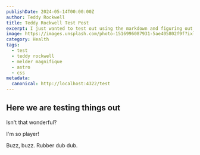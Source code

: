 ```yaml
---
publishDate: 2024-05-14T00:00:00Z
author: Teddy Rockwell
title: Teddy Rockwell Test Post
excerpt: I just wanted to test out using the markdown and figuring out if it's feasible to try creating an entire website from that.
image: https://images.unsplash.com/photo-1516996087931-5ae405802f9f?ixlib=rb-4.0.3&ixid=M3wxMjA3fDB8MHxwaG90by1wYWdlfHx8fGVufDB8fHx8fA%3D%3D&auto=format&fit=crop&w=2070&q=80
category: Health
tags:
  - test
  - teddy rockwell
  - melder magnifique
  - astro
  - css
metadata:
  canonical: http://localhost:4322/test
---
```


## Here we are testing things out

Isn't that wonderful?

I'm so player!

Buzz, buzz. Rubber dub dub.

